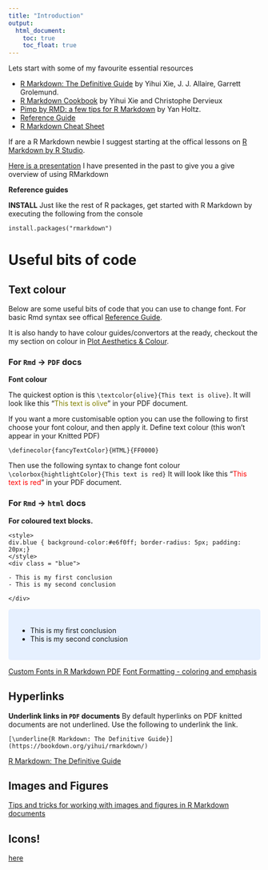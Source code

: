 ```yaml
---
title: "Introduction"
output:
  html_document:
    toc: true
    toc_float: true
---
```


Lets start with some of my favourite essential resources

* [R Markdown: The Definitive Guide](https://bookdown.org/yihui/rmarkdown/) by Yihui Xie, J. J. Allaire, Garrett Grolemund.
* [R Markdown Cookbook](https://bookdown.org/yihui/rmarkdown-cookbook/) by Yihui Xie and Christophe Dervieux
* [Pimp by RMD: a few tips for R Markdown](https://holtzy.github.io/Pimp-my-rmd/) by Yan Holtz.
* [Reference Guide](https://rstudio.com/wp-content/uploads/2015/03/rmarkdown-reference.pdf?_ga=2.203245073.1802232962.1587452707-209816525.1575608236)
* [R Markdown Cheat Sheet](https://github.com/rstudio/cheatsheets/raw/master/rmarkdown-2.0.pdf)


If are a R Markdown newbie I suggest starting at the offical lessons on [R Markdown by R Studio](https://rmarkdown.rstudio.com/).

[Here is a presentation](https://docs.google.com/presentation/d/e/2PACX-1vRpQkv2wRcJILZ69i9H9z38XukVGi94XjdkTzwlVXhbHaG4aqVn2QZ3mo01xeixsw_SgtxnOkZ299Rm/pub?start=false&loop=false&delayms=3000) I have presented in the past to give you a give overview of using RMarkdown

**Reference guides**


**INSTALL**
Just like the rest of R packages, get started with R Markdown by executing the following from the console
```
install.packages("rmarkdown")
```


# Useful bits of code

## Text colour

Below are some useful bits of code that you can use to change font. For basic Rmd syntax see offical [Reference Guide](https://rstudio.com/wp-content/uploads/2015/03/rmarkdown-reference.pdf?_ga=2.203245073.1802232962.1587452707-209816525.1575608236).

It is also handy to have colour guides/convertors at the ready, checkout the my section on colour in [Plot Aesthetics & Colour](https://siobhon-egan.github.io/bioinfo-phylo/rstudio-aesthetics.html#colour).

### For `Rmd` -> `PDF` docs

**Font colour**

The quickest option is this `\textcolor{olive}{This text is olive}`. It will look like this "<span style="color: olive;">This text is olive</span>" in your PDF document.


If you want a more customisable option you can use the following to first choose your font colour, and then apply it.
Define text colour (this won't appear in your Knitted PDF)
```
\definecolor{fancyTextColor}{HTML}{FF0000}
```

Then use the following syntax to change font colour `\colorbox{hightlightColor}{This text is red}` It will look like this "<span style="color: red;">This text is red</span>" in your PDF document.

### For `Rmd` -> `html` docs

**For coloured text blocks.**
```
<style>
div.blue { background-color:#e6f0ff; border-radius: 5px; padding: 20px;}
</style>
<div class = "blue">

- This is my first conclusion
- This is my second conclusion

</div>
```
<style>
div.blue { background-color:#e6f0ff; border-radius: 5px; padding: 20px;}
</style>
<div class = "blue">

- This is my first conclusion
- This is my second conclusion

</div>

[Custom Fonts in R Markdown PDF](https://community.rstudio.com/t/custom-fonts-in-rmarkdown-pdf/2098)
[Font Formatting - coloring and emphasis](https://edpflager.com/?p=4002)

## Hyperlinks

**Underlink links in `PDF` documents**
By default hyperlinks on PDF knitted documents are not underlined.
Use the following to underlink the link.
```
[\underline{R Markdown: The Definitive Guide}](https://bookdown.org/yihui/rmarkdown/)
```
[R Markdown: The Definitive Guide](https://bookdown.org/yihui/rmarkdown/)

## Images and Figures

[Tips and tricks for working with images and figures in R Markdown documents](http://zevross.com/blog/2017/06/19/tips-and-tricks-for-working-with-images-and-figures-in-r-markdown-documents/)

## Icons! 

[here](https://ropensci.org/technotes/2018/05/15/icon/)
